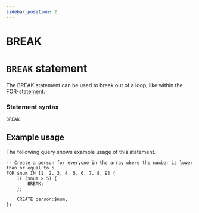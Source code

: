 ```yaml
---
sidebar_position: 2
---
```


# BREAK

# `BREAK` statement

The BREAK statement can be used to break out of a loop, like within the [FOR-statement](/docs/surrealdb/surrealql/statements/for).


### Statement syntax

```surql title="SurrealQL Syntax"
BREAK
```

## Example usage

The following query shows example usage of this statement.

```surql
-- Create a person for everyone in the array where the number is lower than or equal to 5
FOR $num IN [1, 2, 3, 4, 5, 6, 7, 8, 9] {
	IF ($num > 5) {
		BREAK;
	};

	CREATE person:$num;
};
```